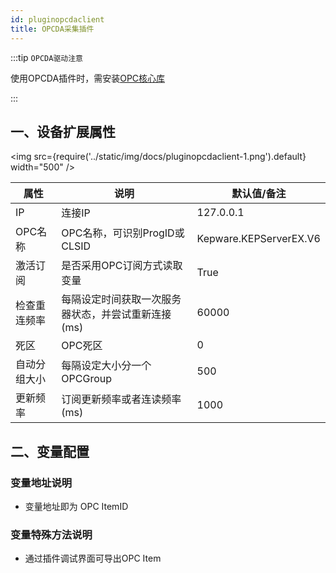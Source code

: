```yaml
---
id: pluginopcdaclient
title: OPCDA采集插件
---
```


:::tip `OPCDA驱动注意`

 使用OPCDA插件时，需安装[OPC核心库](https://gitee.com/diego2098/ThingsGateway/attach_files)

:::

## 一、设备扩展属性

<img src={require('../static/img/docs/pluginopcdaclient-1.png').default} width="500" />

| 属性           |  说明                    | 默认值/备注|
| ---------------| --------------------------| ---|
| IP         | 连接IP              | 127.0.0.1|
| OPC名称         | OPC名称，可识别ProgID或CLSID             | Kepware.KEPServerEX.V6|
| 激活订阅         | 是否采用OPC订阅方式读取变量                | True|
| 检查重连频率         | 每隔设定时间获取一次服务器状态，并尝试重新连接(ms)  |60000|
| 死区         | OPC死区              | 0|
| 自动分组大小         | 每隔设定大小分一个OPCGroup              | 500|
| 更新频率         | 订阅更新频率或者连读频率 (ms)             | 1000 |

## 二、变量配置

### 变量地址说明

- 变量地址即为 OPC ItemID

### 变量特殊方法说明

- 通过插件调试界面可导出OPC Item